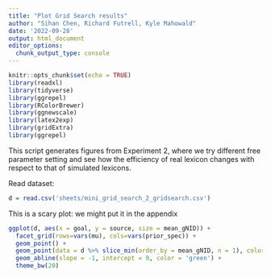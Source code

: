 ```yaml
---
title: "Plot Grid Search results"
author: "Sihan Chen, Richard Futrell, Kyle Mahowald"
date: '2022-09-28'
output: html_document
editor_options: 
  chunk_output_type: console
---
```


```r
knitr::opts_chunk$set(echo = TRUE)
library(readxl)
library(tidyverse)
library(ggrepel)
library(RColorBrewer)
library(ggnewscale)
library(latex2exp)
library(gridExtra)
library(ggrepel)
```

This script generates figures from Experiment 2, where we try different free parameter setting and see how the efficiency of real lexicon changes with respect to that of simulated lexicons.


Read dataset: 
```r
d = read.csv('sheets/mini_grid_search_2_gridsearch.csv')

```

This is a scary plot: we might put it in the appendix

```r
ggplot(d, aes(x = goal, y = source, size = mean_gNID)) +
  facet_grid(rows=vars(mu), cols=vars(prior_spec)) +
  geom_point() +
  geom_point(data = d %>% slice_min(order_by = mean_gNID, n = 1), color = 'red') +
  geom_abline(slope = -1, intercept = 0, color = 'green') +
  theme_bw(20)

```